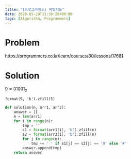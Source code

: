 ```yaml
---
title: "[프로그래머스] 비밀지도"
date: 2020-05-20T11:38:28+09:00
tags: [Algorithm, Programmers]
---
```


# Problem

<https://programmers.co.kr/learn/courses/30/lessons/17681>

# Solution

$9 = 01001_2$

```
format(9, 'b').zfill(5)
```

```py
def solution(n, arr1, arr2):
    answer = []
    n = len(arr1)
    for i in range(n):
        tmp = ''
        s1 = format(arr1[i], 'b').zfill(n)
        s2 = format(arr2[i], 'b').zfill(n)
        for j in range(n):
            tmp += ' ' if s1[j] == s2[j] == '0' else '#'
        answer.append(tmp)
    return answer
```
